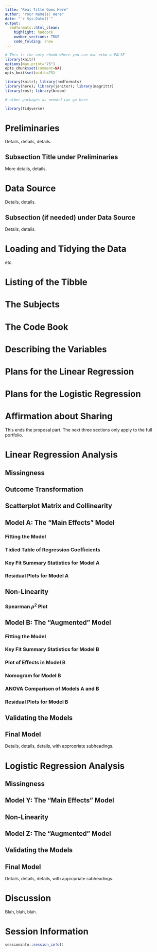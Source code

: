 ```yaml
---
title: "Real Title Goes Here"
author: "Your Name(s) Here"
date: "`r Sys.Date()`"
output:
  rmdformats::html_clean:
    highlight: haddock
    number_sections: TRUE
    code_folding: show
---
```


```r
# This is the only chunk where you can use echo = FALSE
library(knitr)
options(max.print="75")
opts_chunk$set(comment=NA) 
opts_knit$set(width=75)
```

```r
library(knitr); library(rmdformats)
library(here); library(janitor); library(magrittr)
library(rms); library(broom)

# other packages as needed can go here

library(tidyverse)
```

# Preliminaries {-}

Details, details, details.

## Subsection Title under Preliminaries {-}

More details, details.

# Data Source

Details, details.

## Subsection (if needed) under Data Source

Details, details.

# Loading and Tidying the Data

etc.

# Listing of the Tibble

# The Subjects

# The Code Book

# Describing the Variables

# Plans for the Linear Regression

# Plans for the Logistic Regression

# Affirmation about Sharing

This ends the proposal part. The next three sections only apply to the full portfolio.

# Linear Regression Analysis 

## Missingness

## Outcome Transformation

## Scatterplot Matrix and Collinearity

## Model A: The "Main Effects" Model

### Fitting the Model

### Tidied Table of Regression Coefficients

### Key Fit Summary Statistics for Model A

### Residual Plots for Model A

## Non-Linearity

### Spearman $\rho^2$ Plot

## Model B: The "Augmented" Model

### Fitting the Model

### Key Fit Summary Statistics for Model B

### Plot of Effects in Model B

### Nomogram for Model B

### ANOVA Comparison of Models A and B

### Residual Plots for Model B

## Validating the Models

## Final Model

Details, details, details, with appropriate subheadings.

# Logistic Regression Analysis

## Missingness

## Model Y: The "Main Effects" Model

## Non-Linearity

## Model Z: The "Augmented" Model

## Validating the Models

## Final Model

Details, details, details, with appropriate subheadings.

# Discussion

Blah, blah, blah.

# Session Information

```r
sessioninfo::session_info()
```
